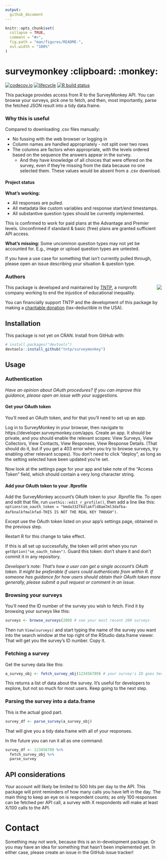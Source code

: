```yaml
---
output:
  github_document
---
```


<!-- README.md is generated from README.Rmd. Please edit that file -->

```r
knitr::opts_chunk$set(
  collapse = TRUE,
  comment = "#>",
  fig.path = "man/figures/README-",
  out.width = "100%"
)
```
# surveymonkey :clipboard: :monkey:

<!-- badges: start -->
[![codecov.io](https://codecov.io/github/tntp/surveymonkey/coverage.svg?branch=master)](https://codecov.io/github/tntp/surveymonkey?branch=master)
[![lifecycle](https://img.shields.io/badge/lifecycle-experimental-orange.svg)](https://www.tidyverse.org/lifecycle/#experimental)
[![R build status](https://github.com/tntp/surveymonkey/workflows/R-CMD-check/badge.svg)](https://github.com/tntp/surveymonkey)
<!-- badges: end -->

This package provides access from R to the SurveyMonkey API.  You can browse your surveys, pick one to fetch, and then, most importantly, parse the fetched JSON result into a tidy data.frame.

### Why this is useful

Compared to downloading .csv files manually:

- No fussing with the web browser or logging in
- Column names are handled appropriately - not split over two rows
- The columns are factors when appropriate, with the levels ordered based on the sequence the answers appear in the survey.
  - And they have knowledge of all choices that were offered on the survey, even if they're missing from the data because no one selected them.  These values would be absent from a .csv download.

#### Project status

**What's working:**

- All responses are pulled.
- All metadata like custom variables and response start/end timestamps.
- All substantive question types should be currently implemented.

This is confirmed to work for paid plans at the Advantage and Premier levels.  Unconfirmed if standard & basic (free) plans are granted sufficient API access.


**What's missing:** Some uncommon question types may not yet be accounted for. E.g., image or upload question types are untested.

If you have a use case for something that isn't currently pulled through, please open an issue describing your situation & question type.

### Authors

<!-- TNTP logo -->

<img src="man/figures/TNTP-refreshedlogo-final-color-V.jpg" align="right" />

This package is developed and maintained by [TNTP](https://tntp.org), a nonprofit company working to end the injustice of educational inequality.

You can financially support TNTP and the development of this package by making a [charitable donation](https://tntp.org/#give) (tax-deductible in the USA).


## Installation

This package is not yet on CRAN.  Install from GitHub with:

``` r
# install.packages("devtools")
devtools::install_github("tntp/surveymonkey")
```
 
## Usage

### Authentication

*Have an opinion about OAuth procedures?  If you can improve this guidance, please open an issue with your suggestions.*

#### Get your OAuth token

You'll need an OAuth token, and for that you'll need to set up an app.

Log in to SurveyMonkey in your browser, then navigate to https://developer.surveymonkey.com/apps.  Create an app.  It should be private, and you should enable the relevant scopes: View Surveys, View Collectors, View Contacts, View Responses, View Response Details. (That should do it, but if you get a 403 error when you try to browse surveys, try enabling other relevant scopes).  You don't need to click "deploy", as long as the setting selected have been updated you're set.

Now look at the settings page for your app and take note of the "Access Token" field, which should contain a very long character string.

#### Add your OAuth token to your .Rprofile

Add the SurveyMonkey account's OAuth token to your .Rprofile file.  To open and edit that file, run `usethis::edit_r_profile()`, then add a line like this:
`options(sm_oauth_token = "kmda332fkdlakfld8am7ml3dafka-dafknalkfmalkfad-THIS IS NOT THE REAL KEY THOUGH")`.

Except use the OAuth token listed on your app's settings page, obtained in the previous step.

Restart R for this change to take effect.

If this is all set up successfully, the token will print when you run `getOption("sm_oauth_token")`.  Guard this token: don't share it and don't commit it in any repository.

*Developer's note: That's how a user can get a single account's OAuth token.  It might be preferable if users could authenticate from within R.  If someone has guidance for how users should obtain their OAuth token more generally, please submit a pull request or comment in an issue.*


### Browsing your surveys

You'll need the ID number of the survey you wish to fetch.  Find it by browsing your surveys like this:
```r
surveys <- browse_surveys(200) # see your most recent 200 surveys
```
Then run `View(surveys)` and start typing the name of the survey you want into the search window at the top right of the RStudio data.frame viewer.  That will get you the survey's ID number.  Copy it.

### Fetching a survey

Get the survey data like this:
```r
a_survey_obj <- fetch_survey_obj(123456789) # your survey's ID goes here
```

This returns a list of data about the survey.  It's useful for developers to explore, but not so much for most users.  Keep going to the next step.

### Parsing the survey into a data.frame

This is the actual good part.
```r
survey_df <- parse_survey(a_survey_obj)
```

That will give you a tidy data.frame with all of your responses.

In the future you can run it all as one command:

```r
survey_df <- 123456789 %>%
  fetch_survey_obj %>%
  parse_survey
```

## API considerations
Your account will likely be limited to 500 hits per day to the API.  This package will print reminders of how many calls you have left in the day.  The main thing to keep an eye on is respondent counts; as only 100 responses can be fetched per API call, a survey with X respondents will make at least X/100 calls to the API.


# Contact

Something may not work, because this is an in-development package.  Or you may have an idea for something that hasn't been implemented yet.  In either case, please create an issue in the GitHub issue tracker!
